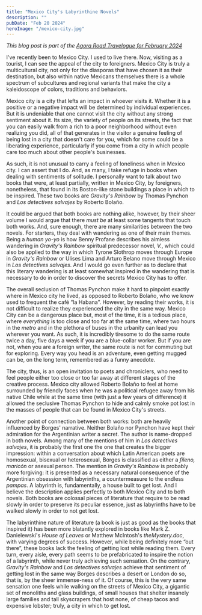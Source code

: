 ```yaml
---
title: "Mexico City's Labyrinthine Novels"
description: ""
pubDate: "Feb 20 2024"
heroImage: "/mexico-city.jpg"
---
```


_This blog post is part of the [Agora Road Travelogue for February 2024](https://forum.agoraroad.com/index.php?threads/agora-road-travelogue-february-24.6409/)_

I've recently been to Mexico City. I used to live there. Now, visiting as a tourist, I can see the appeal of the
city to foreigners. Mexico City is truly a multicultural city, not only for the diasporas that have chosen it as
their destination, but also within native Mexicans themselves there is a whole spectrum of subcultures and
regional variants that make the city a kaleidoscope of colors, traditions and behaviors.

Mexico city is a city that lefts an impact in whoever visits it. Whether it is a positive or a negative impact
will be determined by individual experiences. But it is undeniable that one cannot visit the city without any
strong sentiment about it. Its size, the variety of people on its streets, the fact that you can easily walk from
a rich to a poor neighborhood without even realizing you did, all of that generates in the visitor a genuine
feeling of being lost in a city that doesn't care for you, which for some could be a liberating experience,
particularly if you come from a city in which people care too much about other people's businesses.

As such, it is not unusual to carry a feeling of loneliness when in Mexico city. I can assert that I do. And, as
many, I take refuge in books when dealing with sentiments of solitude. I personally want to talk about two books
that were, at least partially, written in Mexico City, by foreigners, nonetheless, that found in its Boston-like
stone buildings a place in which to be inspired. These two books are _Gravity's Rainbow_ by Thomas Pynchon
and _Los detectives salvajes_ by Roberto Bolaño.

It could be argued that both books are nothing alike, however, by their sheer volume I would argue that there
_must be_ at least some tangents that touch both works. And, sure enough, there are many similarities between
the two novels. For starters, they deal with wandering as one of their main themes. Being a _human yo-yo_ is
how Benny Profane describes his aimless wandering in _Gravity's Rainbow_ spiritual predecessor novel,
_V._, which could also be applied to the way in which Tyrone Slothrop moves through Europe in _Gravity's
Rainbow_ or Ulises Lima and Arturo Belano move through Mexico in _Los detectives salvajes_. And I
would go even further as to declare that this literary wandering is at least somewhat inspired in the wandering
that is necessary to do in order to discover the secrets Mexico City has to offer.

The overall seclusion of Thomas Pynchon make it hard to pinpoint exactly where in Mexico city he lived, as
opposed to Roberto Bolaño, who we know used to frequent the café “la Habana”. However, by reading their works, it
is not difficult to realize they experienced the city in the same way. Mexico City can be a dangerous place but,
most of the time, it is a tedious place, where _everything_ is too close and too far at the same time, where
two hours in the _metro_ and in the plethora of buses in the urbanity can lead you wherever you want. As
such, it is incredibly tiresome to do the same route twice a day, five days a week if you are a blue-collar
worker. But if you are not, when you are a foreign writer, the same route is not for commuting but for exploring.
Every way you head is an adventure, even getting mugged can be, on the long term, remembered as a funny anecdote.

The city, thus, is an open invitation to poets and chroniclers, who need to feel people either too close or too
far away at different stages of the creative process. Mexico city allowed Roberto Bolaño to feel at home
surrounded by friendly faces when he was a political refugee away from his native Chile while at the same time
(with just a few years of difference) it allowed the seclusive Thomas Pynchon to hide and calmly smoke pot lost in
the masses of people that can be found in Mexico City's streets.

Another point of connection between both works: both are heavily influenced by Borges' narrative. Neither Bolaño
nor Pynchon have kept their admiration for the Argentinian writer a secret. The author is name-dropped in both
novels. Among many of the mentions of him in _Los detectives salvajes_, it is probably the first one the one
that creates the bigger impression: within a conversation about which Latin American poets are homosexual,
bisexual or heterosexual, Borges is classified as either a _fileno, maricón_ or asexual person.
The mention in _Gravity's Rainbow_ is probably more forgiving: it is presented as a necessary natural
consequence of the Argentinian obsession with labyrinths, a countermeasure to the endless _pampas_. A
labyrinth is, fundamentally, a house built to get lost. And I believe the description applies perfectly to both
Mexico City and to both novels. Both books are colossal pieces of literature that require to be read slowly in
order to preserve its peculiar essence, just as labyrinths have to be walked slowly in order to not get lost.

The labyrinthine nature of literature (a book is just as good as the books that inspired it) has been more
blatantly explored in books like Mark Z. Danielewski's _House of Leaves_ or Matthew McIntosh's
_theMystery.doc_, with varying degrees of success. However, while being definitely more “out there”, these
books lack the feeling of getting lost while reading them. Every turn, every aisle, every path seems to be
prefabricated to inspire the notion of a labyrinth, while never truly achieving such sensation. On the contrary,
_Gravity's Rainbow_ and _Los detectives salvajes_ achieve that sentiment of getting lost in the same way
Borges describes a desert or London do so, that is, by the sheer immense-ness of it. Of course, this is the very
same sensation one feels while walking on the streets of Mexico City, a gigantic set of monoliths and glass
buildings, of small houses that shelter insanely large families and tall skyscrapers that host none, of cheap
tacos and expensive lobster; truly, a city in which to get lost.
